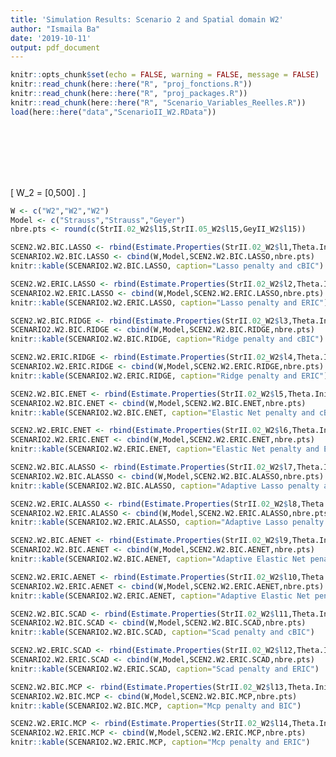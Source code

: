 ```yaml
---
title: 'Simulation Results: Scenario 2 and Spatial domain W2'
author: "Ismaila Ba"
date: '2019-10-11'
output: pdf_document
---
```


```r
knitr::opts_chunk$set(echo = FALSE, warning = FALSE, message = FALSE)
knitr::read_chunk(here::here("R", "proj_fonctions.R"))
knitr::read_chunk(here::here("R", "proj_packages.R"))
knitr::read_chunk(here::here("R", "Scenario_Variables_Reelles.R"))
load(here::here("data","ScenarioII_W2.RData"))
```

```r
```

```r
```

```r
```

```r
```

```r
```

```r
```

```r
```

\[
W_2 = [0,500] \times [0,250]. 
\]

```r
W <- c("W2","W2","W2")
Model <- c("Strauss","Strauss","Geyer")
nbre.pts <- round(c(StrII.02_W2$l15,StrII.05_W2$l15,GeyII_W2$l15))
```


```r
SCEN2.W2.BIC.LASSO <- rbind(Estimate.Properties(StrII.02_W2$l1,Theta.Init.StraussII2.02,method="pen"),Estimate.Properties(StrII.05_W2$l1,Theta.Init.StraussII2.05,method="pen"),Estimate.Properties(GeyII_W2$l1,Theta.Init.GeyerII2,method="pen"))
SCENARIO2.W2.BIC.LASSO <- cbind(W,Model,SCEN2.W2.BIC.LASSO,nbre.pts)
knitr::kable(SCENARIO2.W2.BIC.LASSO, caption="Lasso penalty and cBIC")
```

```r
SCEN2.W2.ERIC.LASSO <- rbind(Estimate.Properties(StrII.02_W2$l2,Theta.Init.StraussII2.02,method="pen"),Estimate.Properties(StrII.05_W2$l2,Theta.Init.StraussII2.05,method="pen"),Estimate.Properties(GeyII_W2$l2,Theta.Init.GeyerII2,method="pen"))
SCENARIO2.W2.ERIC.LASSO <- cbind(W,Model,SCEN2.W2.ERIC.LASSO,nbre.pts)
knitr::kable(SCENARIO2.W2.ERIC.LASSO, caption="Lasso penalty and ERIC")
```

```r
SCEN2.W2.BIC.RIDGE <- rbind(Estimate.Properties(StrII.02_W2$l3,Theta.Init.StraussII2.02,method="pen"),Estimate.Properties(StrII.05_W2$l3,Theta.Init.StraussII2.05,method="pen"),Estimate.Properties(GeyII_W2$l3,Theta.Init.GeyerII2,method="pen"))
SCENARIO2.W2.BIC.RIDGE <- cbind(W,Model,SCEN2.W2.BIC.RIDGE,nbre.pts)
knitr::kable(SCENARIO2.W2.BIC.RIDGE, caption="Ridge penalty and cBIC")
```

```r
SCEN2.W2.ERIC.RIDGE <- rbind(Estimate.Properties(StrII.02_W2$l4,Theta.Init.StraussII2.02,method="pen"),Estimate.Properties(StrII.05_W2$l4,Theta.Init.StraussII2.05,method="pen"),Estimate.Properties(GeyII_W2$l4,Theta.Init.GeyerII2,method="pen"))
SCENARIO2.W2.ERIC.RIDGE <- cbind(W,Model,SCEN2.W2.ERIC.RIDGE,nbre.pts)
knitr::kable(SCENARIO2.W2.ERIC.RIDGE, caption="Ridge penalty and ERIC")
```

```r
SCEN2.W2.BIC.ENET <- rbind(Estimate.Properties(StrII.02_W2$l5,Theta.Init.StraussII2.02,method="pen"),Estimate.Properties(StrII.05_W2$l5,Theta.Init.StraussII2.05,method="pen"),Estimate.Properties(GeyII_W2$l5,Theta.Init.GeyerII2,method="pen"))
SCENARIO2.W2.BIC.ENET <- cbind(W,Model,SCEN2.W2.BIC.ENET,nbre.pts)
knitr::kable(SCENARIO2.W2.BIC.ENET, caption="Elastic Net penalty and cBIC")
```

```r
SCEN2.W2.ERIC.ENET <- rbind(Estimate.Properties(StrII.02_W2$l6,Theta.Init.StraussII2.02,method="pen"),Estimate.Properties(StrII.05_W2$l6,Theta.Init.StraussII2.05,method="pen"),Estimate.Properties(GeyII_W2$l6,Theta.Init.GeyerII2,method="pen"))
SCENARIO2.W2.ERIC.ENET <- cbind(W,Model,SCEN2.W2.ERIC.ENET,nbre.pts)
knitr::kable(SCENARIO2.W2.ERIC.ENET, caption="Elastic Net penalty and ERIC")
```

```r
SCEN2.W2.BIC.ALASSO <- rbind(Estimate.Properties(StrII.02_W2$l7,Theta.Init.StraussII2.02,method="pen"),Estimate.Properties(StrII.05_W2$l7,Theta.Init.StraussII2.05,method="pen"),Estimate.Properties(GeyII_W2$l7,Theta.Init.GeyerII2,method="pen"))
SCENARIO2.W2.BIC.ALASSO <- cbind(W,Model,SCEN2.W2.BIC.ALASSO,nbre.pts)
knitr::kable(SCENARIO2.W2.BIC.ALASSO, caption="Adaptive Lasso penalty and cBIC")
```

```r
SCEN2.W2.ERIC.ALASSO <- rbind(Estimate.Properties(StrII.02_W2$l8,Theta.Init.StraussII2.02,method="pen"),Estimate.Properties(StrII.05_W2$l8,Theta.Init.StraussII2.05,method="pen"),Estimate.Properties(GeyII_W2$l8,Theta.Init.GeyerII2,method="pen"))
SCENARIO2.W2.ERIC.ALASSO <- cbind(W,Model,SCEN2.W2.ERIC.ALASSO,nbre.pts)
knitr::kable(SCENARIO2.W2.ERIC.ALASSO, caption="Adaptive Lasso penalty and ERIC")
```

```r
SCEN2.W2.BIC.AENET <- rbind(Estimate.Properties(StrII.02_W2$l9,Theta.Init.StraussII2.02,method="pen"),Estimate.Properties(StrII.05_W2$l9,Theta.Init.StraussII2.05,method="pen"),Estimate.Properties(GeyII_W2$l9,Theta.Init.GeyerII2,method="pen"))
SCENARIO2.W2.BIC.AENET <- cbind(W,Model,SCEN2.W2.BIC.AENET,nbre.pts)
knitr::kable(SCENARIO2.W2.BIC.AENET, caption="Adaptive Elastic Net penalty and cBIC")
```

```r
SCEN2.W2.ERIC.AENET <- rbind(Estimate.Properties(StrII.02_W2$l10,Theta.Init.StraussII2.02,method="pen"),Estimate.Properties(StrII.05_W2$l10,Theta.Init.StraussII2.05,method="pen"),Estimate.Properties(GeyII_W2$l10,Theta.Init.GeyerII2,method="pen"))
SCENARIO2.W2.ERIC.AENET <- cbind(W,Model,SCEN2.W2.ERIC.AENET,nbre.pts)
knitr::kable(SCENARIO2.W2.ERIC.AENET, caption="Adaptive Elastic Net penalty and ERIC")
```

```r
SCEN2.W2.BIC.SCAD <- rbind(Estimate.Properties(StrII.02_W2$l11,Theta.Init.StraussII2.02,method="pen"),Estimate.Properties(StrII.05_W2$l11,Theta.Init.StraussII2.05,method="pen"),Estimate.Properties(GeyII_W2$l11,Theta.Init.GeyerII2,method="pen"))
SCENARIO2.W2.BIC.SCAD <- cbind(W,Model,SCEN2.W2.BIC.SCAD,nbre.pts)
knitr::kable(SCENARIO2.W2.BIC.SCAD, caption="Scad penalty and cBIC")
```

```r
SCEN2.W2.ERIC.SCAD <- rbind(Estimate.Properties(StrII.02_W2$l12,Theta.Init.StraussII2.02,method="pen"),Estimate.Properties(StrII.05_W2$l12,Theta.Init.StraussII2.05,method="pen"),Estimate.Properties(GeyII_W2$l12,Theta.Init.GeyerII2,method="pen"))
SCENARIO2.W2.ERIC.SCAD <- cbind(W,Model,SCEN2.W2.ERIC.SCAD,nbre.pts)
knitr::kable(SCENARIO2.W2.ERIC.SCAD, caption="Scad penalty and ERIC")
```

```r
SCEN2.W2.BIC.MCP <- rbind(Estimate.Properties(StrII.02_W2$l13,Theta.Init.StraussII2.02,method="pen"),Estimate.Properties(StrII.05_W2$l13,Theta.Init.StraussII2.05,method="pen"),Estimate.Properties(GeyII_W2$l13,Theta.Init.GeyerII2,method="pen"))
SCENARIO2.W2.BIC.MCP <- cbind(W,Model,SCEN2.W2.BIC.MCP,nbre.pts)
knitr::kable(SCENARIO2.W2.BIC.MCP, caption="Mcp penalty and BIC")
```

```r
SCEN2.W2.ERIC.MCP <- rbind(Estimate.Properties(StrII.02_W2$l14,Theta.Init.StraussII2.02,method="pen"),Estimate.Properties(StrII.05_W2$l14,Theta.Init.StraussII2.05,method="pen"),Estimate.Properties(GeyII_W2$l14,Theta.Init.GeyerII2,method="pen"))
SCENARIO2.W2.ERIC.MCP <- cbind(W,Model,SCEN2.W2.ERIC.MCP,nbre.pts)
knitr::kable(SCENARIO2.W2.ERIC.MCP, caption="Mcp penalty and ERIC")
```